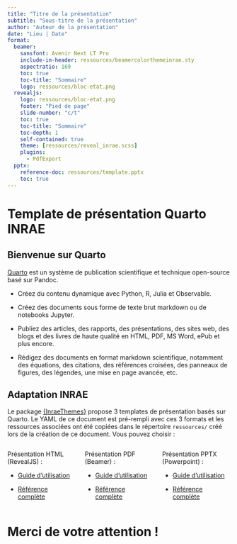 ```yaml
---
title: "Titre de la présentation"
subtitle: "Sous-titre de la présentation"
author: "Auteur de la présentation"
date: "Lieu | Date"
format: 
  beamer: 
    sansfont: Avenir Next LT Pro
    include-in-header: ressources/beamercolorthemeinrae.sty
    aspectratio: 169
    toc: true
    toc-title: "Sommaire"
    logo: ressources/bloc-etat.png
  revealjs:
    logo: ressources/bloc-etat.png
    footer: "Pied de page"
    slide-number: "c/t"
    toc: true
    toc-title: "Sommaire" 
    toc-depth: 1
    self-contained: true
    theme: [ressources/reveal_inrae.scss]
    plugins:
      - PdfExport
  pptx:
    reference-doc: ressources/template.pptx
    toc: true
---
```


# Template de présentation Quarto INRAE

## Bienvenue sur Quarto 

[Quarto](https://quarto.org/) est un système de publication scientifique et technique open-source basé sur Pandoc.

- Créez du contenu dynamique avec Python, R, Julia et Observable.

- Créez des documents sous forme de texte brut markdown ou de notebooks Jupyter.

- Publiez des articles, des rapports, des présentations, des sites web, des blogs et des livres de haute qualité en HTML, PDF, MS Word, ePub et plus encore.

- Rédigez des documents en format markdown scientifique, notamment des équations, des citations, des références croisées, des panneaux de figures, des légendes, une mise en page avancée, etc.

## Adaptation INRAE

Le package [{InraeThemes}](https://github.com/davidcarayon/InraeThemes) propose 3 templates de présentation basés sur Quarto. Le YAML de ce document est pré-rempli avec ces 3 formats et les ressources associées ont été copiées dans le répertoire `ressources/` créé lors de la création de ce document. Vous pouvez choisir :

:::: {.columns}

::: {.column width="33%"}

Présentation HTML (RevealJS) :

  - [Guide d'utilisation](https://quarto.org/docs/presentations/revealjs/)
  
  - [Référence complète](https://quarto.org/docs/reference/formats/presentations/revealjs.html)
  
:::

::: {.column width="33%"}
  
Présentation PDF (Beamer) :

  - [Guide d'utilisation](https://quarto.org/docs/presentations/beamer/)
  
  - [Référence complète](https://quarto.org/docs/reference/formats/presentations/beamer)

:::


::: {.column width="33%"}
Présentation PPTX (Powerpoint) :

  - [Guide d'utilisation](https://quarto.org/docs/presentations/powerpoint/)
  
  - [Référence complète](https://quarto.org/docs/reference/formats/presentations/pptx)

:::

::::
  
# Merci de votre attention ! {background-color="#E0FFFF"}
